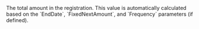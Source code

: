   

  

  

  
<ResponseField name="TotalAmount" type="object" >    
The total amount in the registration.   
This value is automatically calculated based on the `EndDate`, `FixedNextAmount`, and `Frequency` parameters (if defined).   

<Expandable title="properties">  
<Currency1Response />  
  
<AmountResponse />  
  

</Expandable> 
</ResponseField>